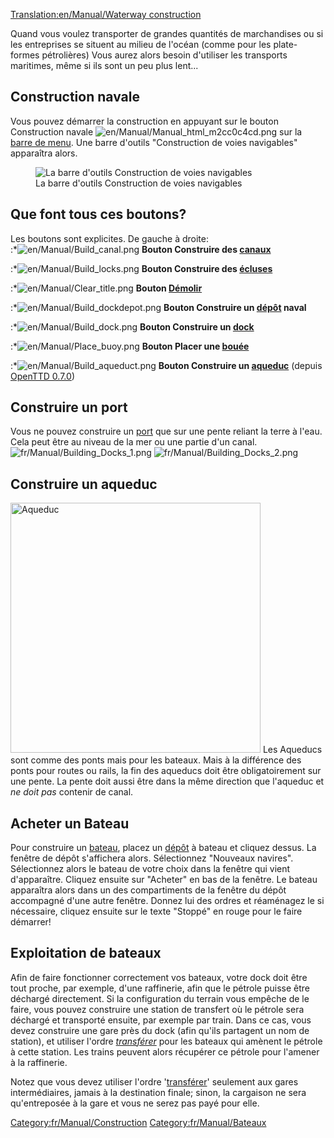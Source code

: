 [[Translation:en/Manual/Waterway construction]]
{{fr/Manual/Table des matières}}

Quand vous voulez transporter de grandes quantités de marchandises ou si les entreprises se situent au milieu de l'océan (comme pour les plate-formes pétrolières) Vous aurez alors besoin d'utiliser les transports maritimes, même si ils sont un peu plus lent...
==Construction navale==
Vous pouvez démarrer la construction en appuyant sur le bouton Construction navale [[File:en/Manual/Manual html m2cc0c4cd.png]] sur la [[en/Manual/Game interface#barre-d-outils-principale|barre de menu]]. Une barre d'outils "Construction de voies navigables" apparaîtra alors.

[[File:fr/Manual/Dock toolbar.png|center|frame|La barre d'outils Construction de voies navigables]]

==Que font tous ces boutons?==
Les boutons sont explicites. De gauche à droite:<br>
:*[[File:en/Manual/Build canal.png]] '''Bouton Construire des [[fr/Manual/Docks|canaux]]'''
:*[[File:en/Manual/Build locks.png]] '''Bouton Construire des [[fr/Manual/Docks|écluses]]'''
:*[[File:en/Manual/Clear title.png]] '''Bouton [[fr/Manual/Aménagement Paysager|Démolir]]'''
:*[[File:en/Manual/Build dockdepot.png]] '''Bouton Construire un [[fr/Manual/Dépôts|dépôt]] naval'''
:*[[File:en/Manual/Build dock.png]] '''Bouton Construire un [[fr/Manual/Docks|dock]]'''
:*[[File:en/Manual/Place buoy.png]] '''Bouton Placer une [[fr/Manual/Docks|bouée]]'''
:*[[File:en/Manual/Build aqueduct.png]] '''Bouton Construire un [[en/Construction Maritime#construire-un-aqueduc|aqueduc]]''' (depuis [[fr/Archive/OpenTTD/OpenTTD 0.7.0|OpenTTD 0.7.0]])

==Construire un port==
Vous ne pouvez construire un [[fr/Manual/Docks|port]] que sur une pente reliant la terre à l'eau. Cela peut être au niveau de la mer ou une partie d'un canal.
[[File:fr/Manual/Building Docks 1.png|left]] [[File:fr/Manual/Building Docks 2.png]]

==Construire un aqueduc==
[[File:en/Manual/Aqueduct.png|thumb|400px|Aqueduc]]
Les Aqueducs sont comme des ponts mais pour les bateaux. Mais à la différence des ponts pour routes ou rails, la fin des aqueducs doit être obligatoirement sur une pente. La pente doit aussi être dans la même direction que l'aqueduc et ''ne doit pas'' contenir de canal.<br style="clear:both;">

==Acheter un Bateau==
Pour construire un [[fr/Manual/Bateaux|bateau]], placez un [[fr/Manual/Dépôts|dépôt]] à bateau et cliquez dessus. La fenêtre de dépôt s'affichera alors. Sélectionnez "Nouveaux navires". Sélectionnez alors le bateau de votre choix dans la fenêtre qui vient d'apparaître. Cliquez ensuite sur "Acheter" en bas de la fenêtre. Le bateau apparaîtra alors dans un des compartiments de la fenêtre du dépôt accompagné d'une autre fenêtre. Donnez lui des ordres et réaménagez le si nécessaire, cliquez ensuite sur le texte "Stoppé" en rouge pour le faire démarrer!

==Exploitation de bateaux==
Afin de faire fonctionner correctement vos bateaux, votre dock doit être tout proche, par exemple, d'une raffinerie, afin que le pétrole puisse être déchargé directement. Si la configuration du terrain vous empêche de le faire, vous pouvez construire une station de transfert où le pétrole sera déchargé et transporté ensuite, par exemple par train. Dans ce cas, vous devez construire une gare près du dock (afin qu'ils partagent un nom de station), et utiliser l'ordre ''[[fr/Manual/Ordres#transferer|transférer]]'' pour les bateaux qui amènent le pétrole à cette station. Les trains peuvent alors récupérer ce pétrole pour l'amener à la raffinerie.

Notez que vous devez utiliser l'ordre '[[fr/Manual/Ordres#transferer|transférer]]' seulement aux gares intermédiaires, jamais à la destination finale; sinon, la cargaison ne sera qu'entreposée à la gare et vous ne serez pas payé pour elle.

[[Category:fr/Manual/Construction]]
[[Category:fr/Manual/Bateaux]]